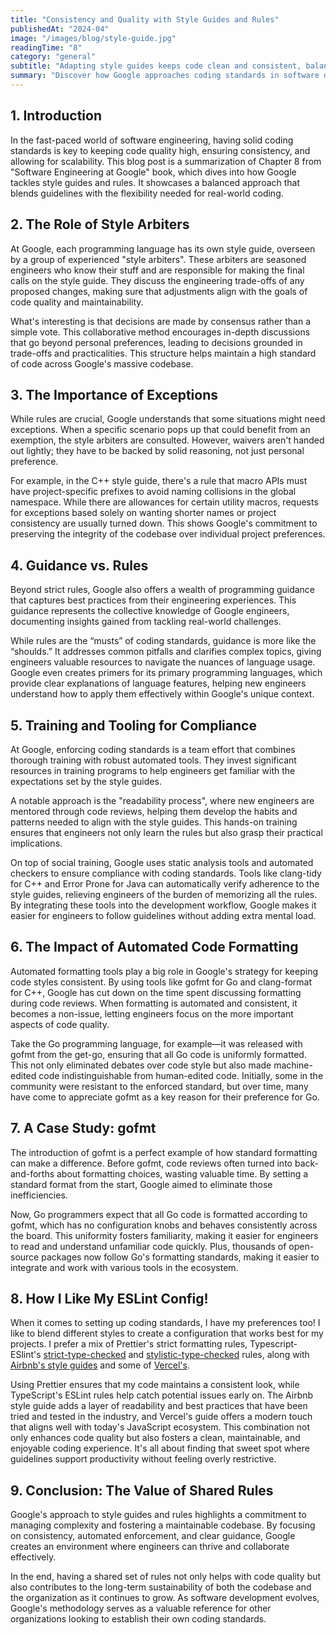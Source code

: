 ```yaml
---
title: "Consistency and Quality with Style Guides and Rules"
publishedAt: "2024-04"
image: "/images/blog/style-guide.jpg"
readingTime: "8"
category: "general"
subtitle: "Adapting style guides keeps code clean and consistent, balancing rules with flexibility for tech evolution."
summary: "Discover how Google approaches coding standards in software development through the insights from Chapter 8 of Software Engineering at Google book. This blog post explores the role of style arbiters, the balance between rules and guidance, and the impact of automated tools in maintaining code quality. Plus, get a personal take on blending various style guides to create an effective ESLint configuration."
---
```


## 1. Introduction

In the fast-paced world of software engineering, having solid coding standards is key to keeping code quality high, ensuring consistency, and allowing for scalability. This blog post is a summarization of Chapter 8 from "Software Engineering at Google" book, which dives into how Google tackles style guides and rules. It showcases a balanced approach that blends guidelines with the flexibility needed for real-world coding.

## 2. The Role of Style Arbiters

At Google, each programming language has its own style guide, overseen by a group of experienced "style arbiters". These arbiters are seasoned engineers who know their stuff and are responsible for making the final calls on the style guide. They discuss the engineering trade-offs of any proposed changes, making sure that adjustments align with the goals of code quality and maintainability.

What's interesting is that decisions are made by consensus rather than a simple vote. This collaborative method encourages in-depth discussions that go beyond personal preferences, leading to decisions grounded in trade-offs and practicalities. This structure helps maintain a high standard of code across Google's massive codebase.

## 3. The Importance of Exceptions

While rules are crucial, Google understands that some situations might need exceptions. When a specific scenario pops up that could benefit from an exemption, the style arbiters are consulted. However, waivers aren't handed out lightly; they have to be backed by solid reasoning, not just personal preference.

For example, in the C++ style guide, there's a rule that macro APIs must have project-specific prefixes to avoid naming collisions in the global namespace. While there are allowances for certain utility macros, requests for exceptions based solely on wanting shorter names or project consistency are usually turned down. This shows Google's commitment to preserving the integrity of the codebase over individual project preferences.

## 4. Guidance vs. Rules

Beyond strict rules, Google also offers a wealth of programming guidance that captures best practices from their engineering experiences. This guidance represents the collective knowledge of Google engineers, documenting insights gained from tackling real-world challenges.

While rules are the “musts” of coding standards, guidance is more like the “shoulds.” It addresses common pitfalls and clarifies complex topics, giving engineers valuable resources to navigate the nuances of language usage. Google even creates primers for its primary programming languages, which provide clear explanations of language features, helping new engineers understand how to apply them effectively within Google's unique context.

## 5. Training and Tooling for Compliance

At Google, enforcing coding standards is a team effort that combines thorough training with robust automated tools. They invest significant resources in training programs to help engineers get familiar with the expectations set by the style guides.

A notable approach is the "readability process", where new engineers are mentored through code reviews, helping them develop the habits and patterns needed to align with the style guides. This hands-on training ensures that engineers not only learn the rules but also grasp their practical implications.

On top of social training, Google uses static analysis tools and automated checkers to ensure compliance with coding standards. Tools like clang-tidy for C++ and Error Prone for Java can automatically verify adherence to the style guides, relieving engineers of the burden of memorizing all the rules. By integrating these tools into the development workflow, Google makes it easier for engineers to follow guidelines without adding extra mental load.

## 6. The Impact of Automated Code Formatting

Automated formatting tools play a big role in Google's strategy for keeping code styles consistent. By using tools like gofmt for Go and clang-format for C++, Google has cut down on the time spent discussing formatting during code reviews. When formatting is automated and consistent, it becomes a non-issue, letting engineers focus on the more important aspects of code quality.

Take the Go programming language, for example—it was released with gofmt from the get-go, ensuring that all Go code is uniformly formatted. This not only eliminated debates over code style but also made machine-edited code indistinguishable from human-edited code. Initially, some in the community were resistant to the enforced standard, but over time, many have come to appreciate gofmt as a key reason for their preference for Go.

## 7. A Case Study: gofmt

The introduction of gofmt is a perfect example of how standard formatting can make a difference. Before gofmt, code reviews often turned into back-and-forths about formatting choices, wasting valuable time. By setting a standard format from the start, Google aimed to eliminate those inefficiencies.

Now, Go programmers expect that all Go code is formatted according to gofmt, which has no configuration knobs and behaves consistently across the board. This uniformity fosters familiarity, making it easier for engineers to read and understand unfamiliar code quickly. Plus, thousands of open-source packages now follow Go's formatting standards, making it easier to integrate and work with various tools in the ecosystem.

## 8. How I Like My ESLint Config!

When it comes to setting up coding standards, I have my preferences too! I like to blend different styles to create a configuration that works best for my projects. I prefer a mix of Prettier's strict formatting rules, Typescript-ESlint's [strict-type-checked](https://typescript-eslint.io/users/configs/#strict-type-checked) and [stylistic-type-checked](https://typescript-eslint.io/users/configs/#stylistic-type-checked) rules, along with [Airbnb's style guides](https://github.com/airbnb/javascript) and some of [Vercel's](https://github.com/vercel/style-guide).

Using Prettier ensures that my code maintains a consistent look, while TypeScript's ESLint rules help catch potential issues early on. The Airbnb style guide adds a layer of readability and best practices that have been tried and tested in the industry, and Vercel's guide offers a modern touch that aligns well with today's JavaScript ecosystem. This combination not only enhances code quality but also fosters a clean, maintainable, and enjoyable coding experience. It's all about finding that sweet spot where guidelines support productivity without feeling overly restrictive.

## 9. Conclusion: The Value of Shared Rules

Google's approach to style guides and rules highlights a commitment to managing complexity and fostering a maintainable codebase. By focusing on consistency, automated enforcement, and clear guidance, Google creates an environment where engineers can thrive and collaborate effectively.

In the end, having a shared set of rules not only helps with code quality but also contributes to the long-term sustainability of both the codebase and the organization as it continues to grow. As software development evolves, Google's methodology serves as a valuable reference for other organizations looking to establish their own coding standards.
